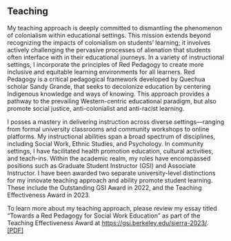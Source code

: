 <html>
<head><title>Teaching</title></head>
<body>
    <h2>Teaching</h2>
    <p>My teaching approach is deeply committed to dismantling the phenomenon of colonialism within educational settings. This mission extends beyond recognizing the impacts of colonialism on students’ learning; it involves actively challenging the pervasive processes of alienation that students often interface with in their educational journeys. In a variety of instructional settings, I incorporate the principles of Red Pedagogy to create more inclusive and equitable learning environments for all learners. Red Pedagogy is a critical pedagogical framework developed by Quechua scholar Sandy Grande, that seeks to decolonize education by centering Indigenous knowledge and ways of knowing. This approach provides a pathway to the prevailing Western-centric educational paradigm, but also promote social justice, anti-colonialist and anti-racist learning.
    </p>
    <p>I posses a mastery in delivering instruction across diverse settings—ranging from formal university classrooms and community workshops to online platforms. My instructional abilities span a broad spectrum of disciplines, including Social Work, Ethnic Studies, and Psychology. In community settings, I have facilitated health promotion education, cultural activities, and teach-ins. Within the academic realm, my roles have encompassed positions such as Graduate Student Instructor (GSI) and Associate Instructor. I have been awarded two separate university-level distinctions for my innovate teaching approach and ability promote student learning. These include the Outstanding GSI Award in 2022, and the Teaching Effectiveness Award in 2023.
    </p>
    <p>To learn more about my teaching approach, please review my essay titled “Towards a Red Pedagogy for Social Work Education" as part of the Teaching Effectiveness Award at <a href="https://gsi.berkeley.edu/sierra-2023/">https://gsi.berkeley.edu/sierra-2023/</a>. <a href='Towards_a_Red_Pedagogy_for_Social_Work_Education.pdf'>[PDF]</a>
    </p>


</body>
</html>
